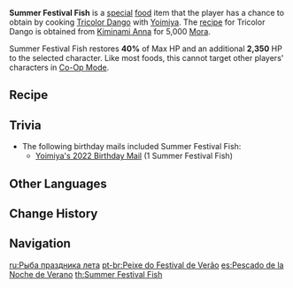 {{Food Infobox
|id              = 108302
|image           = Item Summer Festival Fish.png
|description     = Watching the fireworks, your hands full of the snacks Yoimiya's given you, her carefree, child-like laughter in your ear as the pyrotechnic burst overhead... Amid this unique symphony of sounds, the plump goldfish in your hand almost looks like it might start swimming at any moment...
|type            = Recovery Dishes
|effectType      = Healing
|effect          = Restores '''40'''% of Max HP and an additional '''2,350''' HP to the selected character.
|eff_att1        = HP Restore
|eff_att2        = HP Restore Percent
|eff_att3        = HP Restore Fixed
|rarity          = 3
|base            = Tricolor Dango
|character       = Yoimiya
}}
'''Summer Festival Fish''' is a [[:Category:Special Dishes|special]] [[food]] item that the player has a chance to obtain by cooking [[Tricolor Dango]] with [[Yoimiya]]. The [[recipe]] for Tricolor Dango is obtained from [[Kiminami Anna]] for 5,000 [[Mora]].

Summer Festival Fish restores '''40%''' of Max HP and an additional '''2,350''' HP to the selected character. Like most foods, this cannot target other players' characters in [[Co-Op Mode]].

==Recipe==
{{Recipe
|type = Cooking
|character = Yoimiya
|Milk = 2
|Snapdragon = 2
|Sakura Bloom = 2
|Rice = 1
|sort = Milk, Snapdragon, Sakura Bloom, Rice
}}

==Trivia==
* The following birthday mails included Summer Festival Fish:
** [[Birthday/Yoimiya#My Birthday...|Yoimiya's 2022 Birthday Mail]] (1 Summer Festival Fish)

==Other Languages==
{{Other Languages
|en      = Summer Festival Fish
|zhs     = 夏祭游鱼
|zhs_rm  = Xiàjì Yóuyú
|zht     = 夏祭游魚
|zht_rm  = Xiàjì Yóuyú
|zh_tl   = Summer Festival Fish
|ja      = 夏祭りの游魚
|ja_rm   = Natsumatsuri no Yuugyo
|ja_tl   = Summer Festival Fish
|ko      = 여름 축제의 유어(游魚)
|ko_rm   = Yeoreum Chukje-ui Yu'eo
|ko_tl   = Summer Festival Fish
|es      = Pescado de la Noche de Verano
|es_tl   = 
|fr      = Poissons du festival d'été
|fr_tl   = Summer Festival Fish
|ru      = Рыба праздника лета
|ru_tl   = 
|th      = Summer Festival Fish
|vi      = Cá Mùa Hạ
|vi_tl   = Summer Fish
|de      = Sommerfest-Fisch
|de_tl   = Summer Festival Fish
|id      = Summer Festival Fish
|pt      = Peixe do Festival de Verão
|pt_tl   = 
}}

==Change History==
{{Change History|2.0}}

==Navigation==
{{Food Navbox|type=Special Dishes}}

[[ru:Рыба праздника лета]]
[[pt-br:Peixe do Festival de Verão]]
[[es:Pescado de la Noche de Verano]]
[[th:Summer Festival Fish]]